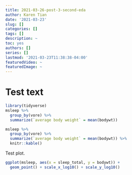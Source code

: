 ```yaml
---
title: 2021-03-26-post-3-second-eda
author: Karen Tian
date: '2021-03-23'
slug: []
categories: []
tags: []
description: ~
toc: yes
authors: []
series: []
lastmod: '2021-03-23T11:38:38-04:00'
featuredVideo: ~
featuredImage: ~
---
```


# Test text

```r
library(tidyverse)
msleep %>%
  group_by(vore) %>%
  summarize(`average body weight` = mean(bodywt))
```

```r
msleep %>%
  group_by(vore) %>%
  summarize(`average body weight` = mean(bodywt)) %>%
  knitr::kable()
```

Test plot. 
```r
ggplot(msleep, aes(x = sleep_total, y = bodywt)) +
  geom_point() + scale_x_log10() + scale_y_log10()
```
